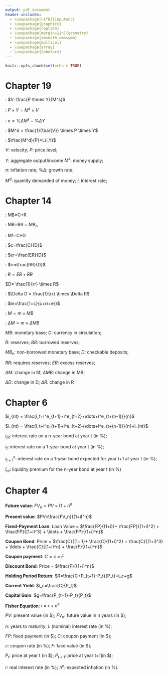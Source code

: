 ```yaml
---
output: pdf_document
header-includes: 
  - \usepackage[utf8]{inputenc}
  - \usepackage{graphicx}
  - \usepackage{caption}
  - \usepackage[margin=1in]{geometry}
  - \usepackage{amsmath,amssymb}
  - \usepackage{multicol}
  - \usepackage{array}
  - \usepackage{tabulary}
---
```


```r
knitr::opts_chunk$set(echo = TRUE)
```

\newcommand{\class}{EC 313, Fall 2019}
\newcommand{\term}{Xiang LI (GE)}
\newcommand{\examnum}{Final - Equation Sheet}

\noindent
\begin{tabular*}{\textwidth}{l @{\extracolsep{\fill}} r @{\extracolsep{6pt}} l}
\textbf{\class} & \textbf{Name: } & \makebox[2in]{\hrulefill}\\
\textbf{\term} &&\\
\textbf{\examnum} & \textbf{UO ID: } & \makebox[2in]{\hrulefill}\\
\end{tabular*}
\rule[2ex]{\textwidth}{2pt}

\textit{Work on this page will not be graded. You can detach this page.}


# Chapter 19

\noindent  

\textbf{Velocity of money}: $V=\frac{P \times Y}{M^s}$

\textbf{Equation of exchange/Quantity theory of money}: $P \times Y = M^s \times V$

\textbf{Inflation rate}: $\pi = \% \Delta M^s - \% \Delta Y$

\textbf{$\% \Delta$ in $(x \times y)$ = $\% \Delta$ in x + $\% \Delta$ in y}

<!---
\textbf{Government budget constraint}: $DEF= G-T = \Delta MB + \Delta B$
--->

\textbf{Fisher's theory of money demand}: $M^d = \frac{1}{\bar{V}} \times P \times Y$

\textbf{Keynes' theory of money demand}: $\frac{M^d}{P}=L(i,Y)$

\noindent  
$V$: velocity; \hspace{6cm}  $P$: price level; 

$Y$: aggregate output/income\hspace{4cm} $M^s$: money supply; 

$\pi$: inflation rate;  \hspace{6cm} $\% \Delta$: growth rate; 

<!---
$DEF$: government budget deficit;  \hspace{2.5cm} $G$: government spending;

$T$: tax revenue; \hspace{4cm}  $\Delta MB$: change in the monetary base; 

$\Delta B$: change in government bonds held by the public; 
--->

$M^d$: quantity demanded of money;  \hspace{2cm} $i$: interest rate;  \hspace{4cm}  

# Chapter 14

\textbf{Monetary base}: MB=C+R 

\textbf{Monetary base}: MB=BR + $MB_n$

\textbf{M1}: M1=C+D

\textbf{currency-to-deposit ratio}: $c=\frac{C}{D}$

\textbf{excess reserves-deposit ratio}: $er=\frac{ER}{D}$

\textbf{required reserves ratio}: $rr=\frac{RR}{D}$

\textbf{reserves}: ${R=ER+RR}$

\textbf{Checkable deposits:} $D= \frac{1}{rr} \times R$

\textbf{Change in checkable deposits}: $\Delta D = \frac{1}{rr} \times \Delta R$

\textbf{money multiplier}: $m=\frac{1+c}{c+rr+er}$

\textbf{Money supply}: $M=m \times MB$

\textbf{Change in money supply}: $\Delta M=m \times \Delta MB$

$MB$: monetary base;   \hspace{4cm}  $C$: currency in circulation; 

$R$: reserves;  \hspace{5cm} $BR$: borrowed reserves; 

$MB_n$: non-borrowed monetary base;  \hspace{2cm} $D$: checkable deposits; 

$RR$: requires reserves;  \hspace{4cm} $ER$: excess reserves; 

$\Delta M$: change in M;  \hspace{4cm} $\Delta MB$: change in MB; 

$\Delta D$: change in D;  \hspace{4cm} $\Delta R$: change in R

# Chapter 6

\textbf{Expectation Theory:} $i_{nt} = \frac{i_t+i^e_{t+1}+i^e_{t+2}+\dots+i^e_{t+(n-1)}}{n}$

\textbf{Liquidity Premium Theory:} $i_{nt} = \frac{i_t+i^e_{t+1}+i^e_{t+2}+\dots+i^e_{t+(n-1)}}{n}+l_{nt}$

$i_{nt}$:  interest rate on a n-year bond at year t (in \%);

$i_t$: interest rate on a 1-year bond at year t (in \%); 

$i^e_{t+1}$: interest rate on a 1-year bond expected for year t+1 at year t (in \%); 

$l_{nt}$: liquidity premium for the n-year bond at year t (in \%)

# Chapter 4

**Future value**: $FV_n=PV \times (1+i)^n$ 

**Present value**: $PV=\frac{FV_n}{(1+i)^n}$ 

**Fixed-Payment Loan**: Loan Value = $\frac{FP}{(1+i)}+ \frac{FP}{(1+i)^2} + \frac{FP}{(1+i)^3} + \ldots + \frac{FP}{(1+i)^n}$

**Coupon Bond**: Price = $\frac{C}{(1+i)}+ \frac{C}{(1+i)^2} + \frac{C}{(1+i)^3} + \ldots + \frac{C}{(1+i)^n} + \frac{F}{(1+i)^n}$

**Coupon payment**: $C=c \times F$

**Discount Bond**: Price = $\frac{F}{(1+i)^n}$

**Holding Period Return**:  $R=\frac{C+P_{t+1}-P_t}{P_t}=i_c+g$

**Current Yield**: $i_c=\frac{C}{P_t}$

**Capital Gain**: $g=\frac{P_{t+1}-P_t}{P_t}$

**Fisher Equation**: $i=r+\pi^{e}$


$PV$: present value (in $\$$);  \hspace{2cm}  $FV_n$: future value in n years (in $\$$); 

$n$: years to maturity;  \hspace{2.5cm}  $i$: (nominal) interest rate (in $\%$); 

$FP$: fixed payment (in $\$$); \hspace{2cm}  $C$: coupon payment (in $\$$); 

$c$: coupon rate (in $\%$); \hspace{2.5cm}  $F$: face value (in $\$$); 

$P_t$: price at year t (in $\$$); \hspace{2cm}  $P_{t+1}$: price at year t+1(in $\$$); 

$r$: real interest rate (in $\%$); \hspace{2cm} $\pi^e$: expected inflation (in $\%$).
